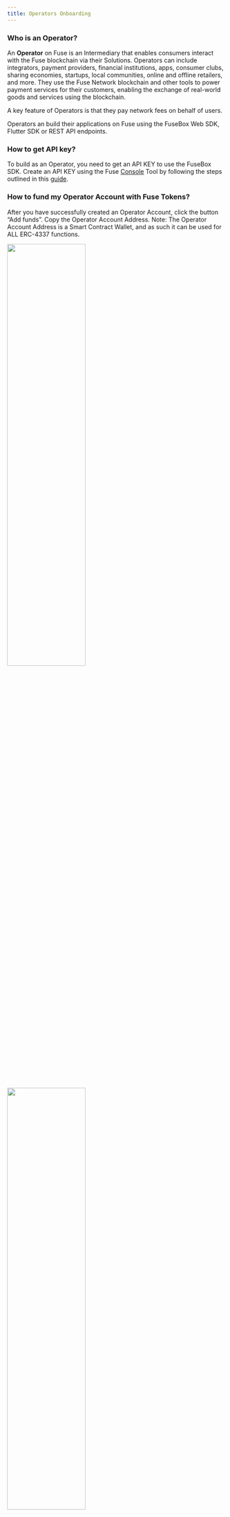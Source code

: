 ```yaml
---
title: Operators Onboarding
---
```


### Who is an Operator?

An **Operator** on Fuse is an Intermediary that enables consumers interact with the Fuse blockchain via their Solutions. Operators can include integrators, payment providers, financial institutions, apps, consumer clubs, sharing economies, startups, local communities, online and offline retailers, and more. They use the Fuse Network blockchain and other tools to power payment services for their customers, enabling the exchange of real-world goods and services using the blockchain.

A key feature of Operators is that they pay network fees on behalf of users.

Operators an build their applications on Fuse using the FuseBox Web SDK, Flutter SDK or REST API endpoints.

### How to get API key?

To build as an Operator, you need to get an API KEY to use the FuseBox SDK. Create an API KEY using the Fuse [Console](https://console.fuse.io/build) Tool by following the steps outlined in this [guide](../../fuse-box/getting-started).

### How to fund my Operator Account with Fuse Tokens?

After you have successfully created an Operator Account, click the button “Add funds”. Copy the Operator Account Address.
Note: The Operator Account Address is a Smart Contract Wallet, and as such it can be used for ALL ERC-4337 functions.

<img src="/img/console/operator-add-funds.png" width="60%" height="50%" />

<img src="/img/console/operator-balance.png" width="60%" height="50%" />

Once you have funded the Operator Account with at least 10 Fuse Tokens, you can then access the API Key.

<img src="/img/console/operator-dashboard-final.png" width="60%" height="50%" />

**Note: Operator Functions are currently only available on Mainnet.**

### How to get Fuse Tokens?

FUSE is available on several centralized (CEX) and decentralized DEX [exchanges](../intro-to-fuse/fuse_token#where-to-buy-fuse-token).

Via [Voltage Finance](https://voltage.finance/home).

[BSC Bridge](../Voltage-Finance-bridge-FuseBNB-Chain)

### How to deploy a Smart Contract on Fuse?

You can read the section on "**Build on Fuse [Guides](../../developers/deploying-smart-contracts/)**".

### How to build on Sparknet?

To deploy applications to Fuse Sparknet, follow the "Build on Fuse Guide" and set the Network ID to **123**.

### How to deploy to mainnet?

To deploy applications to Fuse Sparknet, follow the "Build on Fuse Guide" and set the Network ID to **122**.

### How to find ALL API endpoints?

[API References](/api-introduction).

### How to find ALL Web/Flutter SDK methods

The [FuseBox SDK](../../fuse-box/sdk/) contains ALL the methods required for building a complete application on Fuse. The SDKs for both Flutter and JS. The FuseBox SDK simplifies the incorporation of Account Abstraction on the Fuse Blockchain, offering features such as:

- Smart Contract Wallet Creation.
- ERC20 and Native FUSE Transfers.
- Staking.
- Data Services.
- Trading Functions.

### How do you set up a Paymaster?

Upon successfully creating an API and funding your Operator Account, your Operator Account Paymaster is pre-funded with 1 FUSE (enough to sponsor ~300 transactions) and you can set up your application for a Gasless experience by parsing a 3rd argument when initializing the FuseBox SDK.

Ensure you replace YOUR_FUSEBOX_API_KEY with your actual API key:

```typescript
const apiKey = "YOUR_FUSEBOX_API_KEY";
const credentials = new ethers.Wallet(privateKey);
const fuseSDK = await FuseSDK.init(apiKey, credentials, {
  withPaymaster: true,
});
```

### Which node providers supports Fuse and their URLs?

See RPC Node Providers [page](../getting-started-with-fuse/rpc).

### How to get Fuse test tokens for building on Sparknet?

[ChainDrop faucet](https://chaindrop.org/?chainid=123&token=0xeeeeeeeeeeeeeeeeeeeeeeeeeeeeeeeeeeeeeeee "ChainDrop faucet"), [Stakely faucet](https://stakely.io/en/faucet/fuse-fuse)

### List of important Smart Contract Addresses?

[Here](../../category/important-smart-contracts) are a collection of Smart Contracts address that you need to know in the course of building on Fuse. The Smart Contracts include Fuse Contracts deployed across other Blockchain networks.

### Tutorial Guides:

- [FuseBox MetaMask Login](../../fuse-box/tutorials/metamask-login)
- [FuseBox Social Authentication using Web3Auth](../../fuse-box/tutorials/web3auth-login)
- [Send a Gasless transaction using FuseBox](../../fuse-box/tutorials/send-your-first-gasless-transaction)
